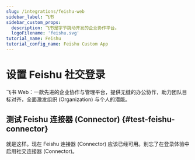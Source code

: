 ```yaml
---
slug: /integrations/feishu-web
sidebar_label: 飞书
sidebar_custom_props:
  description: 飞书是字节跳动开发的企业协作平台。
  logoFilename: 'feishu.svg'
tutorial_name: Feishu
tutorial_config_name: Feishu Custom App
---
```




# 设置 Feishu 社交登录

飞书 Web：一款先进的企业协作与管理平台，提供无缝的办公协作，助力团队目标对齐，全面激发组织 (Organization) 与个人的潜能。

<GuideTip />

<Integration />

## 测试 Feishu 连接器 (Connector) \{#test-feishu-connector}

就是这样。现在 Feishu 连接器 (Connector) 应该已经可用。别忘了在<MainSiteUrl href="/connectors/social-connectors#enable-social-sign-in">登录体验中启用社交连接器 (Connector)</MainSiteUrl>。
